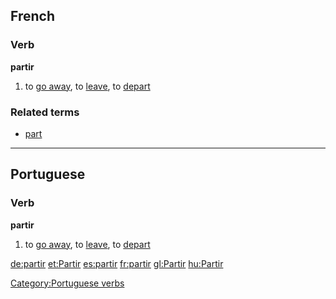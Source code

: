 ==French==
===Verb===
'''partir'''

# to [[go away]], to [[leave]], to [[depart]]

===Related terms===
*[[part]]

----
==Portuguese==
===Verb===
'''partir'''

# to [[go away]], to [[leave]], to [[depart]]

[[Category:Portuguese verbs]]

[[de:partir]]
[[et:Partir]]
[[es:partir]]
[[fr:partir]]
[[gl:Partir]]
[[hu:Partir]]